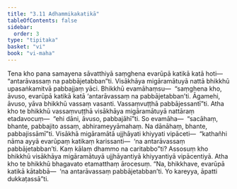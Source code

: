 ```yaml
---
title: "3.11 Adhammikakatikā"
tableOfContents: false
sidebar:
  order: 3
type: "tipitaka"
basket: "vi"
book: "vi-maha"
---
```



<DynamicBreadcrumb />

<Division number="205" book="vi-maha">

<Paragraph number="916" book="vi-maha">
Tena kho pana samayena sāvatthiyā saṃghena evarūpā katikā katā hoti—  “antarāvassaṃ na pabbājetabban”ti. Visākhāya migāramātuyā nattā bhikkhū upasaṅkamitvā pabbajjaṃ yāci. Bhikkhū evamāhaṃsu—  “saṃghena kho, āvuso, evarūpā katikā katā ‘antarāvassaṃ na pabbājetabban’ti. Āgamehi, āvuso, yāva bhikkhū vassaṃ vasanti. Vassaṃvuṭṭhā pabbājessantī”ti. Atha kho te bhikkhū vassaṃvuṭṭhā visākhāya migāramātuyā nattāraṃ etadavocuṃ—  “ehi dāni, āvuso, pabbajāhī”ti. So evamāha—  “sacāhaṃ, bhante, pabbajito assaṃ, abhirameyyāmahaṃ. Na dānāhaṃ, bhante, pabbajissāmī”ti. Visākhā migāramātā ujjhāyati khiyyati vipāceti—  “kathañhi nāma ayyā evarūpaṃ katikaṃ karissanti—  ‘na antarāvassaṃ pabbājetabban’ti. Kaṃ kālaṃ dhammo na caritabbo”ti?
</Paragraph>

<Paragraph number="917" book="vi-maha">
Assosuṃ kho bhikkhū visākhāya migāramātuyā ujjhāyantiyā khiyyantiyā vipācentiyā. Atha kho te bhikkhū bhagavato etamatthaṃ ārocesuṃ. “Na, bhikkhave, evarūpā katikā kātabbā—  ‘na antarāvassaṃ pabbājetabban’ti. Yo kareyya, āpatti dukkaṭassā”ti.
</Paragraph>
</Division>